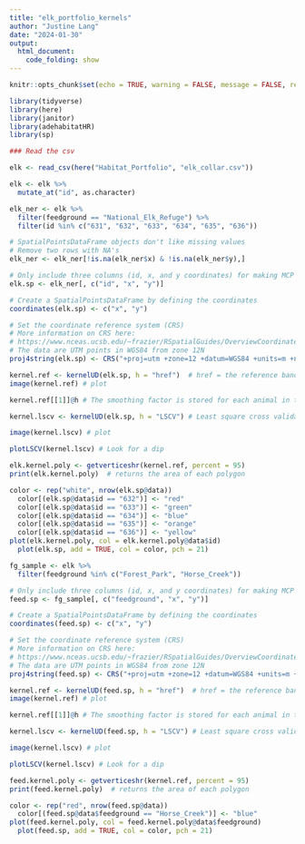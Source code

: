 ```yaml
---
title: "elk_portfolio_kernels"
author: "Justine Lang"
date: "2024-01-30"
output: 
  html_document: 
    code_folding: show
---
```


```r
knitr::opts_chunk$set(echo = TRUE, warning = FALSE, message = FALSE, results = FALSE)

library(tidyverse)
library(here)
library(janitor)
library(adehabitatHR)
library(sp)
```

```r
### Read the csv

elk <- read_csv(here("Habitat_Portfolio", "elk_collar.csv"))

elk <- elk %>% 
  mutate_at("id", as.character)

elk_ner <- elk %>% 
  filter(feedground == "National_Elk_Refuge") %>% 
  filter(id %in% c("631", "632", "633", "634", "635", "636"))
```

```r
# SpatialPointsDataFrame objects don't like missing values
# Remove two rows with NA's
elk_ner <- elk_ner[!is.na(elk_ner$x) & !is.na(elk_ner$y),]

# Only include three columns (id, x, and y coordinates) for making MCP's
elk.sp <- elk_ner[, c("id", "x", "y")] 

# Create a SpatialPointsDataFrame by defining the coordinates
coordinates(elk.sp) <- c("x", "y")

# Set the coordinate reference system (CRS)
# More information on CRS here: 
# https://www.nceas.ucsb.edu/~frazier/RSpatialGuides/OverviewCoordinateReferenceSystems.pdf
# The data are UTM points in WGS84 from zone 12N
proj4string(elk.sp) <- CRS("+proj=utm +zone=12 +datum=WGS84 +units=m +no_defs")
```

```r
kernel.ref <- kernelUD(elk.sp, h = "href")  # href = the reference bandwidth
image(kernel.ref) # plot
```

```r
kernel.ref[[1]]@h # The smoothing factor is stored for each animal in the "h" slot
```

```r
kernel.lscv <- kernelUD(elk.sp, h = "LSCV") # Least square cross validation
```

```r
image(kernel.lscv) # plot
```

```r
plotLSCV(kernel.lscv) # Look for a dip
```

```r
elk.kernel.poly <- getverticeshr(kernel.ref, percent = 95) 
print(elk.kernel.poly)  # returns the area of each polygon
```

```r
color <- rep("white", nrow(elk.sp@data))
  color[(elk.sp@data$id == "632")] <- "red"
  color[(elk.sp@data$id == "633")] <- "green"
  color[(elk.sp@data$id == "634")] <- "blue"
  color[(elk.sp@data$id == "635")] <- "orange"
  color[(elk.sp@data$id == "636")] <- "yellow"
plot(elk.kernel.poly, col = elk.kernel.poly@data$id)
  plot(elk.sp, add = TRUE, col = color, pch = 21)
```

```r
fg_sample <- elk %>% 
  filter(feedground %in% c("Forest_Park", "Horse_Creek"))

# Only include three columns (id, x, and y coordinates) for making MCP's
feed.sp <- fg_sample[, c("feedground", "x", "y")] 

# Create a SpatialPointsDataFrame by defining the coordinates
coordinates(feed.sp) <- c("x", "y")

# Set the coordinate reference system (CRS)
# More information on CRS here: 
# https://www.nceas.ucsb.edu/~frazier/RSpatialGuides/OverviewCoordinateReferenceSystems.pdf
# The data are UTM points in WGS84 from zone 12N
proj4string(feed.sp) <- CRS("+proj=utm +zone=12 +datum=WGS84 +units=m +no_defs")
```

```r
kernel.ref <- kernelUD(feed.sp, h = "href")  # href = the reference bandwidth
image(kernel.ref) # plot
```

```r
kernel.ref[[1]]@h # The smoothing factor is stored for each animal in the "h" slot
```

```r
kernel.lscv <- kernelUD(feed.sp, h = "LSCV") # Least square cross validation
```

```r
image(kernel.lscv) # plot
```

```r
plotLSCV(kernel.lscv) # Look for a dip
```

```r
feed.kernel.poly <- getverticeshr(kernel.ref, percent = 95) 
print(feed.kernel.poly)  # returns the area of each polygon
```

```r
color <- rep("red", nrow(feed.sp@data))
  color[(feed.sp@data$feedground == "Horse_Creek")] <- "blue"
plot(feed.kernel.poly, col = feed.kernel.poly@data$feedground)
  plot(feed.sp, add = TRUE, col = color, pch = 21)
```






